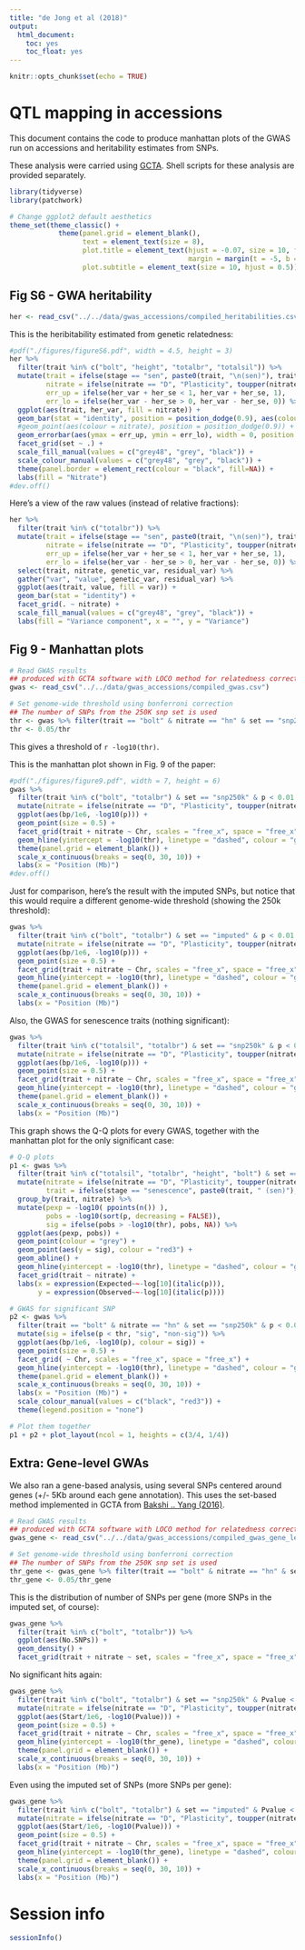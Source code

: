 ```yaml
---
title: "de Jong et al (2018)"
output:
  html_document:
    toc: yes
    toc_float: yes
---
```


```r
knitr::opts_chunk$set(echo = TRUE)
```

# QTL mapping in accessions

This document contains the code to produce manhattan plots of the GWAS run on 
accessions and heritability estimates from SNPs.

These analysis were carried using [GCTA](http://cnsgenomics.com/software/gcta/).
Shell scripts for these analysis are provided separately.

```r
library(tidyverse)
library(patchwork)

# Change ggplot2 default aesthetics
theme_set(theme_classic() + 
            theme(panel.grid = element_blank(), 
                  text = element_text(size = 8),
                  plot.title = element_text(hjust = -0.07, size = 10, face = "bold", 
                                            margin = margin(t = -5, b = 1)),
                  plot.subtitle = element_text(size = 10, hjust = 0.5)))

```


## Fig S6 - GWA heritability

```r
her <- read_csv("../../data/gwas_accessions/compiled_heritabilities.csv")
```

This is the heribitability estimated from genetic relatedness:

```r
#pdf("./figures/figureS6.pdf", width = 4.5, height = 3)
her %>% 
  filter(trait %in% c("bolt", "height", "totalbr", "totalsil")) %>% 
  mutate(trait = ifelse(stage == "sen", paste0(trait, "\n(sen)"), trait),
         nitrate = ifelse(nitrate == "D", "Plasticity", toupper(nitrate)),
         err_up = ifelse(her_var + her_se < 1, her_var + her_se, 1),
         err_lo = ifelse(her_var - her_se > 0, her_var - her_se, 0)) %>% 
  ggplot(aes(trait, her_var, fill = nitrate)) +
  geom_bar(stat = "identity", position = position_dodge(0.9), aes(colour = nitrate)) +
  #geom_point(aes(colour = nitrate), position = position_dodge(0.9)) +
  geom_errorbar(aes(ymax = err_up, ymin = err_lo), width = 0, position = position_dodge(width = 0.9)) +
  facet_grid(set ~ .) +
  scale_fill_manual(values = c("grey48", "grey", "black")) +
  scale_colour_manual(values = c("grey48", "grey", "black")) +
  theme(panel.border = element_rect(colour = "black", fill=NA)) +
  labs(fill = "Nitrate")
#dev.off()
```

Here's a view of the raw values (instead of relative fractions):

```r
her %>% 
  filter(trait %in% c("totalbr")) %>% 
  mutate(trait = ifelse(stage == "sen", paste0(trait, "\n(sen)"), trait),
         nitrate = ifelse(nitrate == "D", "Plasticity", toupper(nitrate)),
         err_up = ifelse(her_var + her_se < 1, her_var + her_se, 1),
         err_lo = ifelse(her_var - her_se > 0, her_var - her_se, 0)) %>% 
  select(trait, nitrate, genetic_var, residual_var) %>% 
  gather("var", "value", genetic_var, residual_var) %>% 
  ggplot(aes(trait, value, fill = var)) +
  geom_bar(stat = "identity") +
  facet_grid(. ~ nitrate) +
  scale_fill_manual(values = c("grey48", "grey", "black")) +
  labs(fill = "Variance component", x = "", y = "Variance")
```


## Fig 9 - Manhattan plots

```r
# Read GWAS results
## produced with GCTA software with LOCO method for relatedness correction
gwas <- read_csv("../../data/gwas_accessions/compiled_gwas.csv")

# Set genome-wide threshold using bonferroni correction
## The number of SNPs from the 250K snp set is used
thr <- gwas %>% filter(trait == "bolt" & nitrate == "hn" & set == "snp250k") %>% nrow
thr <- 0.05/thr
```

This gives a threshold of `r -log10(thr)`.

This is the manhattan plot shown in Fig. 9 of the paper:

```r
#pdf("./figures/figure9.pdf", width = 7, height = 6)
gwas %>% 
  filter(trait %in% c("bolt", "totalbr") & set == "snp250k" & p < 0.01 & stage == "silique") %>% 
  mutate(nitrate = ifelse(nitrate == "D", "Plasticity", toupper(nitrate))) %>% 
  ggplot(aes(bp/1e6, -log10(p))) +
  geom_point(size = 0.5) +
  facet_grid(trait + nitrate ~ Chr, scales = "free_x", space = "free_x") +
  geom_hline(yintercept = -log10(thr), linetype = "dashed", colour = "grey") +
  theme(panel.grid = element_blank()) +
  scale_x_continuous(breaks = seq(0, 30, 10)) +
  labs(x = "Position (Mb)")
#dev.off()
```

Just for comparison, here's the result with the imputed SNPs, but notice that 
this would require a different genome-wide threshold (showing the 250k threshold):

```r
gwas %>% 
  filter(trait %in% c("bolt", "totalbr") & set == "imputed" & p < 0.01 & stage == "silique") %>% 
  mutate(nitrate = ifelse(nitrate == "D", "Plasticity", toupper(nitrate))) %>% 
  ggplot(aes(bp/1e6, -log10(p))) +
  geom_point(size = 0.5) +
  facet_grid(trait + nitrate ~ Chr, scales = "free_x", space = "free_x") +
  geom_hline(yintercept = -log10(thr), linetype = "dashed", colour = "grey") +
  theme(panel.grid = element_blank()) +
  scale_x_continuous(breaks = seq(0, 30, 10)) +
  labs(x = "Position (Mb)")
```

Also, the GWAS for senescence traits (nothing significant):

```r
gwas %>% 
  filter(trait %in% c("totalsil", "totalbr") & set == "snp250k" & p < 0.01 & stage == "senescence") %>% 
  mutate(nitrate = ifelse(nitrate == "D", "Plasticity", toupper(nitrate))) %>% 
  ggplot(aes(bp/1e6, -log10(p))) +
  geom_point(size = 0.5) +
  facet_grid(trait + nitrate ~ Chr, scales = "free_x", space = "free_x") +
  geom_hline(yintercept = -log10(thr), linetype = "dashed", colour = "grey") +
  theme(panel.grid = element_blank()) +
  scale_x_continuous(breaks = seq(0, 30, 10)) +
  labs(x = "Position (Mb)")
```

This graph shows the Q-Q plots for every GWAS, together with the manhattan plot 
for the only significant case:

```r
# Q-Q plots
p1 <- gwas %>% 
  filter(trait %in% c("totalsil", "totalbr", "height", "bolt") & set == "snp250k") %>% 
  mutate(nitrate = ifelse(nitrate == "D", "Plasticity", toupper(nitrate)),
         trait = ifelse(stage == "senescence", paste0(trait, " (sen)"), trait)) %>% 
  group_by(trait, nitrate) %>% 
  mutate(pexp = -log10( ppoints(n()) ),
         pobs = -log10(sort(p, decreasing = FALSE)),
         sig = ifelse(pobs > -log10(thr), pobs, NA)) %>% 
  ggplot(aes(pexp, pobs)) + 
  geom_point(colour = "grey") +
  geom_point(aes(y = sig), colour = "red3") +
  geom_abline() +
  geom_hline(yintercept = -log10(thr), linetype = "dashed", colour = "grey") +
  facet_grid(trait ~ nitrate) +
  labs(x = expression(Expected~~-log[10](italic(p))),
       y = expression(Observed~~-log[10](italic(p))))

# GWAS for significant SNP
p2 <- gwas %>% 
  filter(trait == "bolt" & nitrate == "hn" & set == "snp250k" & p < 0.01 & stage == "silique") %>% 
  mutate(sig = ifelse(p < thr, "sig", "non-sig")) %>% 
  ggplot(aes(bp/1e6, -log10(p), colour = sig)) +
  geom_point(size = 0.5) +
  facet_grid( ~ Chr, scales = "free_x", space = "free_x") +
  geom_hline(yintercept = -log10(thr), linetype = "dashed", colour = "grey") +
  theme(panel.grid = element_blank()) +
  scale_x_continuous(breaks = seq(0, 30, 10)) +
  labs(x = "Position (Mb)") +
  scale_colour_manual(values = c("black", "red3")) +
  theme(legend.position = "none")

# Plot them together
p1 + p2 + plot_layout(ncol = 1, heights = c(3/4, 1/4))
```


## Extra: Gene-level GWAs

We also ran a gene-based analysis, using several SNPs centered around genes 
(+/- 5Kb around each gene annotation). This uses the set-based method implemented 
in GCTA from [Bakshi .. Yang (2016)](https://www.nature.com/articles/srep32894).

```r
# Read GWAS results
## produced with GCTA software with LOCO method for relatedness correction
gwas_gene <- read_csv("../../data/gwas_accessions/compiled_gwas_gene_level.csv")

# Set genome-wide threshold using bonferroni correction
## The number of SNPs from the 250K snp set is used
thr_gene <- gwas_gene %>% filter(trait == "bolt" & nitrate == "hn" & set == "snp250k") %>% nrow
thr_gene <- 0.05/thr_gene
```

This is the distribution of number of SNPs per gene (more SNPs in the imputed 
set, of course):

```r
gwas_gene %>% 
  filter(trait %in% c("bolt", "totalbr")) %>% 
  ggplot(aes(No.SNPs)) +
  geom_density() +
  facet_grid(trait + nitrate ~ set, scales = "free_x", space = "free_x")
```

No significant hits again:

```r
gwas_gene %>% 
  filter(trait %in% c("bolt", "totalbr") & set == "snp250k" & Pvalue < 0.01) %>% 
  mutate(nitrate = ifelse(nitrate == "D", "Plasticity", toupper(nitrate))) %>% 
  ggplot(aes(Start/1e6, -log10(Pvalue))) +
  geom_point(size = 0.5) +
  facet_grid(trait + nitrate ~ Chr, scales = "free_x", space = "free_x") +
  geom_hline(yintercept = -log10(thr_gene), linetype = "dashed", colour = "grey") +
  theme(panel.grid = element_blank()) +
  scale_x_continuous(breaks = seq(0, 30, 10)) +
  labs(x = "Position (Mb)")
```

Even using the imputed set of SNPs (more SNPs per gene):

```r
gwas_gene %>% 
  filter(trait %in% c("bolt", "totalbr") & set == "imputed" & Pvalue < 0.01) %>% 
  mutate(nitrate = ifelse(nitrate == "D", "Plasticity", toupper(nitrate))) %>% 
  ggplot(aes(Start/1e6, -log10(Pvalue))) +
  geom_point(size = 0.5) +
  facet_grid(trait + nitrate ~ Chr, scales = "free_x", space = "free_x") +
  geom_hline(yintercept = -log10(thr_gene), linetype = "dashed", colour = "grey") +
  theme(panel.grid = element_blank()) +
  scale_x_continuous(breaks = seq(0, 30, 10)) +
  labs(x = "Position (Mb)")
```

# Session info

```r
sessionInfo()
```

